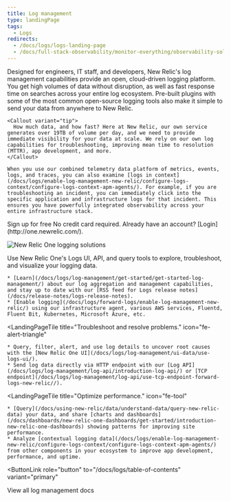 ```yaml
---
title: Log management
type: landingPage
tags:
  - Logs
redirects:
  - /docs/logs/logs-landing-page
  - /docs/full-stack-observability/monitor-everything/observability-solutions/logs-context
---
```


<LandingPageHero>
  <HeroContent>
    Designed for engineers, IT staff, and developers, New Relic's log management capabilities provide an open, cloud-driven logging platform. You get high volumes of data without disruption, as well as fast response time on searches across your entire log ecosystem. Pre-built plugins with some of the most common open-source logging tools also make it simple to send your data from anywhere to New Relic.

    <Callout variant="tip">
      How much data, and how fast? Here at New Relic, our own service generates over 19TB of volume per day, and we need to provide immediate visibility for your data at scale. We rely on our own log capabilities for troubleshooting, improving mean time to resolution (MTTR), app development, and more.
    </Callout>

    When you use our combined telemetry data platform of metrics, events, logs, and traces, you can also examine [logs in context](/docs/logs/enable-log-management-new-relic/configure-logs-context/configure-logs-context-apm-agents/). For example, if you are troubleshooting an incident, you can immediately click into the specific application and infrastructure logs for that incident. This ensures you have powerfully integrated observability across your entire infrastructure stack.
  
  <ButtonGroup>
  <ButtonLink
  role="button"
  to="https://newrelic.com/signup"
  variant="primary"
  >
  Sign up for free
  </ButtonLink>
  </ButtonGroup>
  No credit card required. Already have an account? [Login](http://one.newrelic.com/).
  </HeroContent>

  ![New Relic One logging solutions](./images/logs-landing-page-prototype072020.png "New Relic One logging solutions")

  <figcaption>
    Use New Relic One's Logs UI, API, and query tools to explore, troubleshoot, and visualize your logging data.
  </figcaption>
</LandingPageHero>

<LandingPageTileGrid>
  <LandingPageTile
    title="Get started."
    icon="fe-check-square"
  >


    * [Learn](/docs/logs/log-management/get-started/get-started-log-management/) about our log aggregation and management capabilities, and stay up to date with our [RSS feed for Logs release notes](/docs/release-notes/logs-release-notes).
    * [Enable logging](/docs/logs/forward-logs/enable-log-management-new-relic/) using our infrastructure agent, various AWS services, Fluentd, Fluent Bit, Kubernetes, Microsoft Azure, etc.
  </LandingPageTile>

  <LandingPageTile
    title="Troubleshoot and resolve problems."
    icon="fe-alert-triangle"
  >


    * Query, filter, alert, and use log details to uncover root causes with the [New Relic One UI](/docs/logs/log-management/ui-data/use-logs-ui/).
    * Send log data directly via HTTP endpoint with our [Log API](/docs/logs/log-management/log-api/introduction-log-api/) or [TCP endpoint](/docs/logs/log-management/log-api/use-tcp-endpoint-forward-logs-new-relic//).
  </LandingPageTile>

  <LandingPageTile
    title="Optimize performance."
    icon="fe-tool"
  >


    * [Query](/docs/using-new-relic/data/understand-data/query-new-relic-data) your data, and share [charts and dashboards](/docs/dashboards/new-relic-one-dashboards/get-started/introduction-new-relic-one-dashboards) showing patterns for improving site performance.
    * Analyze [contextual logging data](/docs/logs/enable-log-management-new-relic/configure-logs-context/configure-logs-context-apm-agents/) from other components in your ecosystem to improve app development, performance, and uptime.
  </LandingPageTile>
</LandingPageTileGrid>

<ButtonLink
  role="button"
  to="/docs/logs/table-of-contents"
  variant="primary"
>
  View all log management docs
</ButtonLink>
